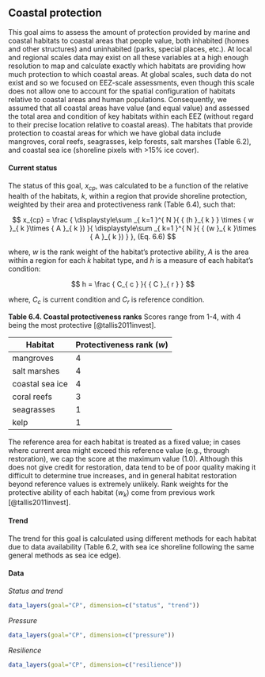 ## Coastal protection

This goal aims to assess the amount of protection provided by marine and coastal habitats to coastal areas that people value, both inhabited (homes and other structures) and uninhabited (parks, special places, etc.). At local and regional scales data may exist on all these variables at a high enough resolution to map and calculate exactly which habitats are providing how much protection to which coastal areas. At global scales, such data do not exist and so we focused on EEZ-scale assessments, even though this scale does not allow one to account for the spatial configuration of habitats relative to coastal areas and human populations. Consequently, we assumed that all coastal areas have value (and equal value) and assessed the total area and condition of key habitats within each EEZ (without regard to their precise location relative to coastal areas). The habitats that provide protection to coastal areas for which we have global data include mangroves, coral reefs, seagrasses, kelp forests, salt marshes (Table 6.2), and coastal sea ice (shoreline pixels with >15% ice cover).


#### Current status
The status of this goal, $x_{cp}$, was calculated to be a function of the relative health of the habitats, $k$, within a region that provide shoreline protection, weighted by their area and protectiveness rank (Table 6.4), such that:

$$
x_{cp} = \frac { \displaystyle\sum _{ k=1 }^{ N }{ { (h }_{ k } } \times { w }_{ k }\times { A }_{ k }) }{ \displaystyle\sum _{ k=1 }^{ N }{ { (w }_{ k }\times { A }_{ k }) }  }, (Eq. 6.6)
$$

where, $w$ is the rank weight of the habitat’s protective ability, $A$ is the area within a region for each $k$ habitat type, and $h$ is a measure of each habitat's condition:

$$
h = \frac { C_{ c } }{ { C }_{ r } }
$$

where, $C_c$ is current condition and $C_r$ is reference condition.

**Table 6.4. Coastal protectiveness ranks**
Scores range from 1-4, with 4 being the most protective [@tallis2011invest].

Habitat | Protectiveness rank ($w$)
------- | -------------------------
mangroves | 4
salt marshes |4 
coastal sea ice | 4
coral reefs | 3 
seagrasses | 1
kelp | 1

The reference area for each habitat is treated as a fixed value; in cases where current area might exceed this reference value (e.g., through restoration), we cap the score at the maximum value (1.0). Although this does not give credit for restoration, data tend to be of poor quality making it difficult to determine true increases, and in general habitat restoration beyond reference values is extremely unlikely. Rank weights for the protective ability of each habitat ($w_{k}$) come from previous work [@tallis2011invest].

#### Trend
The trend for this goal is calculated using different methods for each habitat due to data availability (Table 6.2, with sea ice shoreline following the same general methods as sea ice edge). 

#### Data
_Status and trend_

```r
data_layers(goal="CP", dimension=c("status", "trend"))
```

_Pressure_

```r
data_layers(goal="CP", dimension=c("pressure"))
```

_Resilience_

```r
data_layers(goal="CP", dimension=c("resilience"))

```